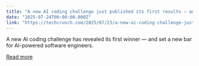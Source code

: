 ```yaml
---
title: "A new AI coding challenge just published its first results — and they aren’t pretty"
date: "2025-07-24T00:00:00.000Z"
link: "https://techcrunch.com/2025/07/23/a-new-ai-coding-challenge-just-published-its-first-results-and-they-arent-pretty/"
---
```


A new AI coding challenge has revealed its first winner — and set a new bar for AI-powered software engineers. 

[Read more](https://techcrunch.com/2025/07/23/a-new-ai-coding-challenge-just-published-its-first-results-and-they-arent-pretty/)
